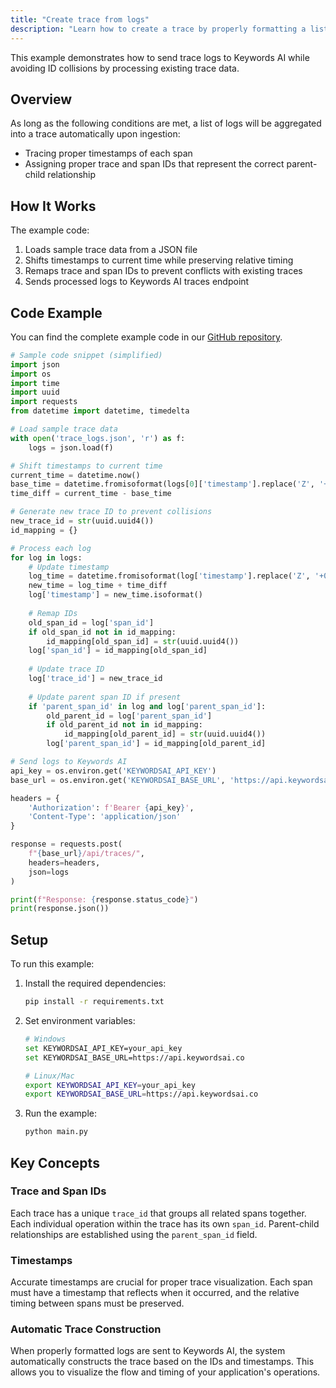 ```yaml
---
title: "Create trace from logs"
description: "Learn how to create a trace by properly formatting a list of logs"
---
```


This example demonstrates how to send trace logs to Keywords AI while avoiding ID collisions by processing existing trace data.

## Overview

As long as the following conditions are met, a list of logs will be aggregated into a trace automatically upon ingestion:

- Tracing proper timestamps of each span
- Assigning proper trace and span IDs that represent the correct parent-child relationship

## How It Works

The example code:

1. Loads sample trace data from a JSON file
2. Shifts timestamps to current time while preserving relative timing
3. Remaps trace and span IDs to prevent conflicts with existing traces
4. Sends processed logs to Keywords AI traces endpoint

## Code Example

You can find the complete example code in our [GitHub repository](https://github.com/Keywords-AI/keywordsai-example-projects/tree/main/example_scripts/python/logs_to_trace).

```python
# Sample code snippet (simplified)
import json
import os
import time
import uuid
import requests
from datetime import datetime, timedelta

# Load sample trace data
with open('trace_logs.json', 'r') as f:
    logs = json.load(f)

# Shift timestamps to current time
current_time = datetime.now()
base_time = datetime.fromisoformat(logs[0]['timestamp'].replace('Z', '+00:00'))
time_diff = current_time - base_time

# Generate new trace ID to prevent collisions
new_trace_id = str(uuid.uuid4())
id_mapping = {}

# Process each log
for log in logs:
    # Update timestamp
    log_time = datetime.fromisoformat(log['timestamp'].replace('Z', '+00:00'))
    new_time = log_time + time_diff
    log['timestamp'] = new_time.isoformat()
    
    # Remap IDs
    old_span_id = log['span_id']
    if old_span_id not in id_mapping:
        id_mapping[old_span_id] = str(uuid.uuid4())
    log['span_id'] = id_mapping[old_span_id]
    
    # Update trace ID
    log['trace_id'] = new_trace_id
    
    # Update parent span ID if present
    if 'parent_span_id' in log and log['parent_span_id']:
        old_parent_id = log['parent_span_id']
        if old_parent_id not in id_mapping:
            id_mapping[old_parent_id] = str(uuid.uuid4())
        log['parent_span_id'] = id_mapping[old_parent_id]

# Send logs to Keywords AI
api_key = os.environ.get('KEYWORDSAI_API_KEY')
base_url = os.environ.get('KEYWORDSAI_BASE_URL', 'https://api.keywordsai.co')

headers = {
    'Authorization': f'Bearer {api_key}',
    'Content-Type': 'application/json'
}

response = requests.post(
    f"{base_url}/api/traces/",
    headers=headers,
    json=logs
)

print(f"Response: {response.status_code}")
print(response.json())
```

## Setup

To run this example:

1. Install the required dependencies:
   ```bash
   pip install -r requirements.txt
   ```

2. Set environment variables:
   ```bash
   # Windows
   set KEYWORDSAI_API_KEY=your_api_key
   set KEYWORDSAI_BASE_URL=https://api.keywordsai.co
   
   # Linux/Mac
   export KEYWORDSAI_API_KEY=your_api_key
   export KEYWORDSAI_BASE_URL=https://api.keywordsai.co
   ```

3. Run the example:
   ```bash
   python main.py
   ```

## Key Concepts

### Trace and Span IDs

Each trace has a unique `trace_id` that groups all related spans together. Each individual operation within the trace has its own `span_id`. Parent-child relationships are established using the `parent_span_id` field.

### Timestamps

Accurate timestamps are crucial for proper trace visualization. Each span must have a timestamp that reflects when it occurred, and the relative timing between spans must be preserved.

### Automatic Trace Construction

When properly formatted logs are sent to Keywords AI, the system automatically constructs the trace based on the IDs and timestamps. This allows you to visualize the flow and timing of your application's operations.
